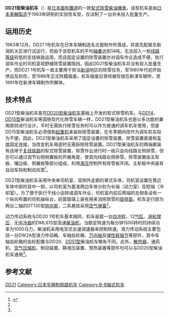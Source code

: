 {{noteTA
|G1=Railway
}}
{{Infobox Locomotive
| name = DD21
| image = 
| caption = 
| type = [[柴油机车|柴油机车]]
| origin = {{JAP}}
| builder = [[日本車輛製造|日本車輛製造]]
| serialnumber = 
| builddate = 1963年
| totalproduction  = 1台
| user = [[日本国有铁道|日本国有铁道]]
| data = 
| uicclass = B-B
| gauge = 1,067毫米
| wheeldiameter = 860毫米（新轮）
| axleload = 14吨
| wheelbase = 
| bogies = DT130
| length = 14,200毫米（车钩中心距）
| width = 2,966毫米
| height = 3,934毫米
| weight = 56吨
| fuelcap = 
| lubecap = 
| watercap = 
| sandcap = 
| enginetype = DML61S
| enginepower = 1,000马力
| transmission = [[液力傳動|液力傳動]]
| transmissiondevice = DW2A
| topspeed = 
| sustainedspeed = 
| poweroutput = 
| tractiveeffort = 
| locobrakes = [[空气制动|空气制动]]、手制动
| locobrakepower = 
| locobrakeforce = 
| trainbrakes = 
| safety = 
| widenotes = 
}}
'''DD21型柴油机车'''（{{lang-ja|DD21形ディーゼル機関車}}）是[[日本國有鐵道|日本國有鐵道]]的一款[[犁式除雪车|犁式除雪]][[柴油機車|柴油機車]]，该型机车是由[[日本車輛製造|日本車輛製造]]于1963年研制的实验性车型，仅试制了一台并未投入批量生产。

== 运用历史 ==
1963年12月，DD21 1号机车在日本车辆制造名古屋制作所落成，并首先配属东新潟机关区进行试运行，但由于该型机车的平均[[轴重|轴重]]达到14吨，无法投入一些[[线路等级|线路等级]]较低的支线铁路运用，而且固定设置的除雪装置亦对调车作业造成不便，执行调车作业时司机室视野被除雪装置阻挡，因此DD21型柴油机车并没有投入批量生产。而DD21 1号机车一直主要用于担当[[新潟县|新潟]]地区的除雪任务，至1980年代初开始停运及封存，至1986年正式除籍报废。机车报废后曾经被存放在新津车辆所，至1991年在新津车辆制作所解体。

== 技术特点 ==
DD21型柴油机车是在[[日本國鐵DD20型柴油機車|DD20型柴油机车]]基础上开发的犁式除雪机车。与[[日本國鐵DD14型柴油機車|DD14]]、[[日本國鐵DD15型柴油機車|DD15型]]柴油机车等国铁现代化除雪车辆一样，DD21型柴油机车也是以多功能的兼用原则进行设计，平时无需执行除雪任务时可以作为普通的调车机车使用，但是DD15型柴油机车必须借助[[起重机|起重机]]来装拆除雪装置，在冬季期间改作为调车机车较为不便。因此，DD21型柴油机车采用了固定设置的除雪装置，除雪装置直接和[[车体|车体]]固定连接，当改变机车用途时无需拆除除雪装置。DD21型柴油机车的两端都装有适用于[[复线铁路|复线铁路]]的犁式除雪装置，除雪作业进行时一般只会向线路左侧排雪，但亦可以通过调节右侧侧翼板的开展角度，使其向线路右侧排雪。除雪装置由主犁板、镶边板、侧翼板等部分组成，利用[[液压机械|液压]]控制所有除雪板开闭。主犁板中央装有自动车钩和制动风管<ref name="jtjs196402">{{cite journal | author = | title = {{lang|ja|新型除雪ディーゼル機関車DD21形}} | journal = 《交通技術》 | pages = 33 | publisher = 交通協力會 | language = ja |date=1964年2月}}</ref>。

DD21型柴油机车采用中央单司机室、双侧外走廊的罩式车体，司机室设置在靠近车体中部的其中一侧，以司机室为基准两边车体分别为长端（动力室）及短端（冷却室）。为了便于执行干线小运转或调车作业，司机室内前后两端的左侧各设有一个纵向布置的司机操纵台，前窗玻璃上装有用来消除雨雪的[[旋转窗|旋转窗]]。机车走行部为两台二轴的DT130型[[轉向架|转向架]]，二系悬挂采用[[空氣彈簧|空气弹簧]]<ref name="jtjs196402" />。

动力传动系统与DD20 1号机车基本相同，机车装载一台[[四冲程|四冲程]]、12[[气缸|气缸]]、[[渦輪增壓器|涡轮增压]]、无[[中冷器|中冷器]]的DML61S型高速[[柴油机|柴油机]]，当额定转速为每分钟1500转时的持续功率为1000马力，柴油机采用电空式全速调速器来控制转速。液力传动系统主要包括一台DW2A型液力传动箱、车轴齿轮箱、[[万向轴|万向轴]]及[[联轴器|弹性联轴节]]等部件，其中车轴齿轮箱的齿轮配置与DD20、[[日本國鐵DD51型柴油機車|DD51型]]柴油机车略有不同。此外，[[散热器|散热器]]、通风机、[[压缩机|空气压缩机]]、制动装置、静液压装置、预热装置等部件均可以与DD20型柴油机车通用<ref name="jtjs196402" />。

== 参考文献 ==
{{Portal|日本鐵路}}
{{Reflist}}

{{日本國鐵柴油機車}}

{{DEFAULTSORT:JNR DD21}}
[[Category:日本國有鐵道柴油機車|DD21]]
[[Category:日本车辆制铁路机车|Category:日本车辆制铁路机车]]
[[Category:B-B轴式机车|Category:B-B轴式机车]]